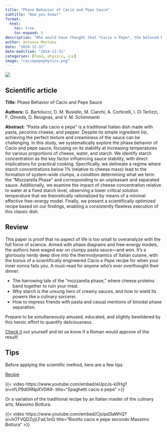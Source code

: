 ```yaml
---
title: "Phase Behavior of Cacio and Pepe Sauce"
subtitle: "Now you know!"
format:
  html:
    toc: true
    toc-expand: 5
description: "Who would have thought that *Cacio e Pepe*, the beloved Roman dish of pecorino cheese, pepper, and pasta, could become the subject of highbrow scientific inquiry? Yet here we are, with physicists meticulously analyzing cheese clumps and starch behavior to solve humanity's most pressing culinary mystery: how to make the sauce creamy without transforming it into a mozzarella-like disaster."
author: Antonio Montano
date: "2024-12-31"
date-modified: "2024-12-31"
categories: [food, physics, 🇬🇧]
image: "caciopepephysics.png"
---
```


::: {.column-margin}
![](caciopepephysics.png)
:::

## Scientific article

**Title**: Phase Behavior of Cacio and Pepe Sauce

**Authors:** G. Bartolucci, D. M. Busiello, M. Ciarchi, A. Corticelli, I. Di Terlizzi, F. Olmeda, D. Revignas, and V. M. Schimmenti

**Abstract**: "Pasta alla cacio e pepe" is a traditional Italian dish made with pasta, pecorino cheese, and pepper. Despite its simple ingredient list, achieving the perfect texture and creaminess of the sauce can be challenging. In this study, we systematically explore the phase behavior of Cacio and pepe sauce, focusing on its stability at increasing temperatures for various proportions of cheese, water, and starch. We identify starch concentration as the key factor influencing sauce stability, with direct implications for practical cooking. Specifically, we delineate a regime where starch concentrations below 1% (relative to cheese mass) lead to the formation of system-wide clumps, a condition determining what we term the "Mozzarella Phase" and corresponding to an unpleasant and separated sauce. Additionally, we examine the impact of cheese concentration relative to water at a fixed starch level, observing a lower critical solution temperature that we theoretically rationalized by means of a minimal effective free-energy model. Finally, we present a scientifically optimized recipe based on our findings, enabling a consistently flawless execution of this classic dish.

## Review

This paper is proof that no aspect of life is too small to overanalyze with the full force of science. Armed with phase diagrams and free-energy models, the authors have waged war on clumpy pasta sauce—and won. It’s a gloriously nerdy deep dive into the thermodynamics of Italian cuisine, with the bonus of a scientifically engineered *Cacio e Pepe* recipe for when your inner nonna fails you. A must-read for anyone who’s ever overthought their dinner.

- The harrowing tale of the “mozzarella phase,” where cheese proteins band together to ruin your meal.  
- Why starch is the unsung hero of creamy sauces, and how to wield its powers like a culinary sorcerer.  
- How to impress friends with pasta and casual mentions of binodal phase separation.  

Prepare to be simultaneously amused, educated, and slightly bewildered by this heroic effort to quantify deliciousness.  

[Check it](https://arxiv.org/abs/2501.00536) out yourself and let us know if a Roman would approve of the result!

## Tips

Before applying the scientific method, here are a few tips.

[Recipe](https://www.giallozafferano.com/recipes/Spaghetti-Cacio-e-Pepe-Pecorino-and-black-pepper-spaghetti.html)

{{< video https://www.youtube.com/embed/eUpzJs-k0Hg?si=nfLP9d0RNpXVDA9-
    title="Spaghetti cacio e pepe"
>}}

Or a variation of the traditional recipe by an Italian master of the culinary arts, Massimo Bottura.

{{< video https://www.youtube.com/embed/Cjoipd3aWhQ?si=hOTVQDZyjLFwL1mG
    title="Risotto cacio e pepe secondo Massimo Bottura"
>}}

